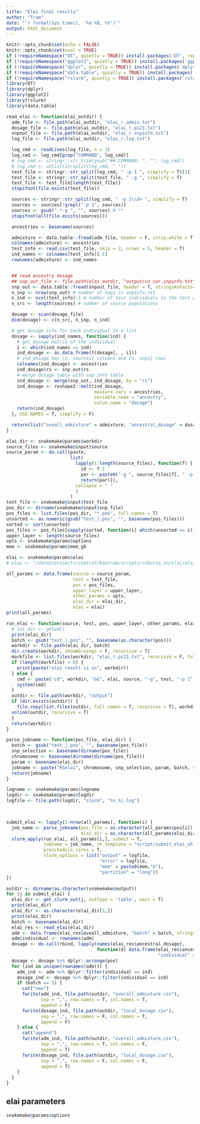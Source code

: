 ```yaml
---
title: "Elai final results"
author: "Tram"
date: "`r format(Sys.time(), '%d %B, %Y')`"
output: html_document
---
```


```r
knitr::opts_chunk$set(echo = FALSE)
knitr::opts_chunk$set(eval = TRUE)
if (!requireNamespace("DT", quietly = TRUE)) install.packages('DT', repos = "https://cloud.r-project.org")
if (!requireNamespace("ggplot2", quietly = TRUE)) install.packages('ggplot2', repos = "https://cloud.r-project.org")
if (!requireNamespace("dplyr", quietly = TRUE)) install.packages('dplyr', repos = "https://cloud.r-project.org")
if (!requireNamespace("data.table", quietly = TRUE)) install.packages('data.table', repos = "https://cloud.r-project.org")
if (!requireNamespace("rslurm", quietly = TRUE)) install.packages('rslurm', repos = "https://cloud.r-project.org")
library(DT)
library(dplyr)
library(ggplot2)
library(rslurm)
library(data.table)
```

```r
read_elai <- function(elai_outdir) {
  adm_file <- file.path(elai_outdir, "elai_r.admix.txt")
  dosage_file <- file.path(elai_outdir, "elai_r.ps21.txt")
  snpout_file <- file.path(elai_outdir, "elai_r.snpinfo.txt")
  log_file <- file.path(elai_outdir, "elai_r.log.txt")

  log_cmd <- readLines(log_file, n = 3)
  log_cmd <- log_cmd[grep("COMMAND", log_cmd)]
  # log_cmd <- stringr::str_trim(gsub("## COMMAND: ", "", log_cmd))
  # log_cmd <- unlist(strsplit(log_cmd, " "))
  test_file <- stringr::str_split(log_cmd, " -p 1 ", simplify = T)[1]
  test_file <- stringr::str_split(test_file, " -g ", simplify = T)
  test_file <- test_file[length(test_file)]
  stopifnot(file.exists(test_file))

  sources <- stringr::str_split(log_cmd, " -p 1\\d+ ", simplify = T)
  sources <- sources[!grepl("-p 1", sources)]
  sources <- gsub(".*-g ", "", sources) # **
  stopifnot(all(file.exists(sources)))

  ancestries <- basename(sources)

  admixture <- data.table::fread(adm_file, header = F, strip.white = T, sep = " ", stringsAsFactors = F, data.table = F)
  colnames(admixture) <- ancestries
  test_info <- read.csv(test_file, skip = 2, nrows = 5, header = T)
  ind_names <- colnames(test_info)[-1]
  rownames(admixture) <- ind_names


  ## read ancestry dosage
  ## snp_out_file <- file.path(elai_outdir, "output/vn_var.snpinfo.txt")
  snp_out <- data.table::fread(snpout_file, header = T, stringsAsFactors = F, data.table = F)
  n_snp <- nrow(snp_out) # number of snps in snpinfo.txt
  n_ind <- ncol(test_info)-1 # number of test individuals in the test genotype file
  n_src <- length(sources) # number of source populations

  dosage <- scan(dosage_file)
  dim(dosage) <- c(n_src, n_snp, n_ind)

  # get dosage info for each individual in a list
  dosage <- sapply(ind_names, function(ind) {
    # get dosage matrix of the individual
    i <- which(ind_names == ind)
    ind_dosage <- as.data.frame(t(dosage[, , i]))
    # ind_dosage has [n. sources] columns and [n. snps] rows
    colnames(ind_dosage) <- ancestries
    ind_dosage$rs <- snp_out$rs
    # merge dosage table with snp info table
    ind_dosage <- merge(snp_out, ind_dosage, by = "rs")
    ind_dosage <- reshape2::melt(ind_dosage,
                                 measure.vars = ancestries,
                                 variable.name = "ancestry",
                                 value.name = "dosage")
    return(ind_dosage)
  }, USE.NAMES = T, simplify = F)

  return(list("oveall_admixture" = admixture, "ancestral_dosage" = dosage))
}
```

```r
elai_dir <- snakemake@params$workdir
source_files <- snakemake@input$source
source_param <- do.call(paste,
                        list(
                          lapply(1:length(source_files), function(f) {
                            id <- f-1
                            par <- paste0("-g ", source_files[f], " -p 1", id)
                            return(par)}),
                          collapse = " "
                          )
                        )
test_file <- snakemake@input$test_file
pos_dir <- dirname(snakemake@input$snp_file)
pos_files <- list.files(pos_dir, "*.pos", full.names = T)
unsorted <- as.numeric(gsub("test_|.pos", "", basename(pos_files)))
sorted <- sort(unsorted)
pos_files <- pos_files[sapply(sorted, function(i) which(unsorted == i))]
upper_layer <- length(source_files)
opts <- snakemake@params$options
mem <- snakemake@params$mem_gb

elai <- snakemake@params$elai
# elai <- "/data3/projects/vietcaf/baotram/scripts/robusta_vn/elai/elai-lin"

all_params <- data.frame(source = source_param,
                         test = test_file,
                         pos = pos_files,
                         upper_layer = upper_layer,
                         other_params = opts,
                         elai_dir = elai_dir,
                         elai = elai)
print(all_params)
```

```r
run_elai <- function(source, test, pos, upper_layer, other_params, elai_dir, elai) {
  # ini_dir <- getwd()
  print(elai_dir)
  batch <- gsub("test_|.pos", "", basename(as.character(pos)))
  workdir <- file.path(elai_dir, batch)
  dir.create(workdir, showWarnings = F, recursive = T)
  markfile <- list.files(workdir, "elai_r.ps21.txt", recursive = F, full.names = T)
  if (length(markfile) > 0) {
    print(paste("elai result is in", workdir))
  } else {
    cmd <- paste("cd", workdir, "&&", elai, source, "-g", test, "-p 1", "-pos", pos, "-o elai_r", "-C", upper_layer, other_params)
    system(cmd)
  }
  outdir <- file.path(workdir, "output")
  if (dir.exists(outdir)) {
    file.copy(list.files(outdir, full.names = T, recursive = T), workdir, recursive = T, overwrite = T)
  unlink(outdir, recursive = T)
  }
  return(workdir)
}

parse_jobname <- function(pos_file, elai_dir) {
  batch <- gsub("test_|.pos", "", basename(pos_file))
  snp_selection <- basename(dirname(pos_file))
  chromosome <- basename(dirname(dirname(pos_file)))
  param <- basename(elai_dir)
  jobname <- paste("RSelai", chromosome, snp_selection, param, batch, sep = "_")
  return(jobname)
}

logname <- snakemake@params$logname
logdir <- snakemake@params$logdir
logfile <- file.path(logdir, "slurm", "%x_%j.log")


  
submit_elai <- lapply(1:nrow(all_params), function(i) {
  job_name <- parse_jobname(pos_file = as.character(all_params$pos[i]), 
                            elai_dir = as.character(all_params$elai_dir[i]))
  slurm_apply(run_elai, all_params[i,], submit = T,
              jobname = job_name, sh_template = "script/submit_elai_sh.txt",
              preschedule_cores = T,
              slurm_options = list("output" = logfile, 
                                   "error" = logfile, 
                                   "mem" = paste0(mem,"G"), 
                                   "partition" = "long"))
})
```

```r
outdir <- dirname(as.character(snakemake@output))
for (j in submit_elai) {
  elai_dir <- get_slurm_out(j, outtype = 'table', wait = T)
  print(elai_dir)
  elai_dir <- as.character(elai_dir[1,])
  print(elai_dir)
  batch <- basename(elai_dir)
  elai_res <- read_elai(elai_dir)
  adm <- data.frame(elai_res$oveall_admixture, "batch" = batch, stringsAsFactors = F)
  adm$individual <- rownames(adm)
  dosage <- do.call(rbind, lapply(names(elai_res$ancestral_dosage),
                                  function(d) data.frame(elai_res$ancestral_dosage[[d]],
                                                         "individual" = d)))
  dosage <- dosage %>% dplyr::arrange(pos)
  for (ind in unique(rownames(adm))) {
    adm_ind <- adm %>% dplyr::filter(individual == ind)
    dosage_ind <- dosage %>% dplyr::filter(individual == ind)
    if (batch == 1) {
      cat("new")
      fwrite(adm_ind, file.path(outdir, "overall_admixture.csv"),
             sep = ",", row.names = T, col.names = T,
             append = F)
      fwrite(dosage_ind, file.path(outdir, "local_dosage.csv"),
             sep = ",", row.names = F, col.names = T,
             append = F)
    } else {
      cat("append")
      fwrite(adm_ind, file.path(outdir, "overall_admixture.csv"),
             sep = ",", row.names = T, col.names = F,
             append = T)
      fwrite(dosage_ind, file.path(outdir, "local_dosage.csv"),
             sep = ",", row.names = F, col.names = F,
             append = T)
    }
  }
}
```

## elai parameters
```r
snakemake@params$options
```

